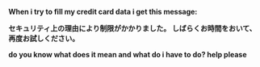 '''When i try to fill my credit card data i get this message:'''

'''セキュリティ上の理由により制限がかかりました。
しばらくお時間をおいて、再度お試しください。'''

'''do you know what does it mean and what do i have to do? help please'''<ac_metadata title="why is my credit card not accepted?" related_topics="Shop/Purchasing"> </ac_metadata>